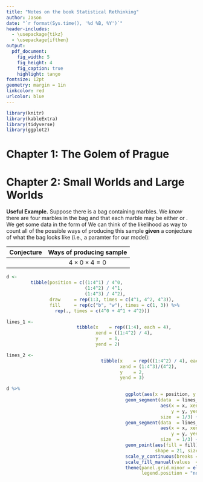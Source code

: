 ```yaml
---
title: "Notes on the book Statistical Rethinking"
author: Jason
date: "`r format(Sys.time(), '%d %B, %Y')`"
header-includes:
  - \usepackage{tikz}
  - \usepackage{ifthen}
output:
  pdf_document:
    fig_width: 5
    fig_height: 4
    fig_caption: true
    highlight: tango
fontsize: 12pt
geometry: margin = 1in
linkcolor: red
urlcolor: blue
---
```


```r
library(knitr)
library(kableExtra)
library(tidyverse)
library(ggplot2)
```

\newcommand{\rc}{\tikz\draw[black,fill=red] (0,0) circle (.5ex); }

\newcommand{\bc}{\tikz\draw[black,fill=blue] (0,0) circle (.5ex); }


# **Chapter 1: The Golem of Prague**

# **Chapter 2: Small Worlds and Large Worlds**

**Useful Example.**  Suppose there is a bag containing marbles.  We *know* there are four marbles in the bag and that each marble
may be either \textcolor{red}{red} or \textcolor{blue}{blue}.  We get some data in the form of \bc \rc \bc
We can think of the likelihood as way to count all of the possible ways of producing this sample **given** a conjecture of what
the bag looks like (i.e., a paramter for our model):

| **Conjecture**   | **Ways of producing sample** |
|:-----------------|:----------------------------:|
| \bc \bc \bc \bc | $4 \times 0 \times 4 = 0$ |

```r
d <-
         tibble(position = c((1:4^1) / 4^0,
                             (1:4^2) / 4^1,
                             (1:4^3) / 4^2),
                draw     = rep(1:3, times = c(4^1, 4^2, 4^3)),
                fill     = rep(c("b", "w"), times = c(1, 3)) %>%
                  rep(., times = c(4^0 + 4^1 + 4^2)))

lines_1 <-
                          tibble(x    = rep((1:4), each = 4),
                                 xend = ((1:4^2) / 4),
                                 y    = 1,
                                 yend = 2)

lines_2 <-
                                   tibble(x    = rep(((1:4^2) / 4), each = 4),
                                          xend = (1:4^3)/(4^2),
                                          y    = 2,
                                          yend = 3)

d %>%
                                            ggplot(aes(x = position, y = draw)) +
                                            geom_segment(data  = lines_1,
                                                         aes(x = x, xend = xend,
                                                             y = y, yend = yend),
                                                         size  = 1/3) +
                                            geom_segment(data  = lines_2,
                                                         aes(x = x, xend = xend,
                                                             y = y, yend = yend),
                                                         size  = 1/3) +
                                            geom_point(aes(fill = fill),
                                                       shape = 21, size = 3) +
                                            scale_y_continuous(breaks = 1:3) +
                                            scale_fill_manual(values  = c("navy", "white")) +
                                            theme(panel.grid.minor = element_blank(),
                                                  legend.position = "none")
```
